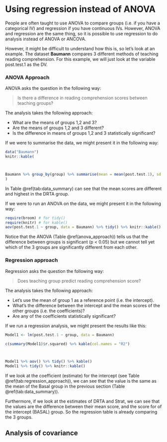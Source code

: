 # Using regression instead of ANOVA

People are often taught to use ANOVA to compare groups (i.e. if you have a categorical IV) and regression if you have continuous IVs. However, ANOVA and regression are the same thing, so it is possible to use regression to do analysis instead of ANOVA or ANCOVA. 

However, it might be difficult to understand how this is, so let's look at an example. The dataset **Baumann** compares 3 different methods of teaching reading comprehension. For this example, we will just look at the variable post.test.1 as the DV.


### ANOVA Approach

ANOVA asks the question in the following way: 

> Is there a difference in reading comprehension scores between teaching groups?

The analysis takes the following approach:

- What are the means of groups 1,2 and 3?
- Are the means of groups 1,2 and 3 different?
- Is the difference in means of groups 1,2 and 3 statistically significant?

If we were to summarise the data, we might present it in the following way:

```r
data("Baumann")
knitr::kable(



Baumann %>% group_by(group) %>% summarise(mean = mean(post.test.1), sd = sd(post.test.1))
)


```

In Table \@ref(tab:data_summary) can see that the mean scores are different and highest in the DRTA group.

If we were to run an ANOVA on the data, we might present it in the following way:

```r
require(broom) # for tidy()
require(knitr) # for kable()
aov(post.test.1 ~ group, data = Baumann) %>% tidy() %>% knitr::kable()

```

Notice that the ANOVA (Table \@ref(anova_approach)) tells us that the difference between groups is significant (p < 0.05) but we cannot tell yet which of the 3 groups are significantly different from each other.

### Regression approach

Regression asks the question the following way:

> Does teaching group predict reading comprehension score?

The analysis takes the following approach:

- Let's use the mean of group 1 as a reference point (i.e. the intercept).
- What's the difference between the intercept and the mean scores of the other groups (i.e. the coefficients)?
- Are any of the coefficients statistically significant?

If we run a regression analysis, we might present the results like this:

```r
Model1 <- lm(post.test.1 ~ group, data = Baumann)

c(summary(Model1)$r.squared) %>% kable(col.names = "R2")



Model1 %>% aov() %>% tidy() %>% kable()
Model1 %>% tidy() %>% knitr::kable()


```

If we look at the coefficient (estimate) for the intercept (see Table \@ref(tab:regression_approach)), we can see that the value is the same as the mean of the Basal group in the previous section  (Table \@ref(tab:data_summary)). 

Furthermore, if we look at the estimates of DRTA and Strat, we can see that the values are the difference between their mean score, and the score for of the intercept (BASAL) group. So the regression table is already comparing the 3 groups.


## Analysis of covariance